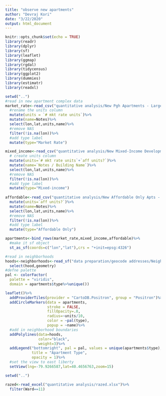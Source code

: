 ```yaml
---
title: "observe new apartments"
author: "Devraj Kori"
date: "3/22/2020"
output: html_document
---
```


```r
knitr::opts_chunk$set(echo = TRUE)
library(readr)
library(dplyr)
library(sf)
library(leaflet)
library(ggmap)
library(rgdal)
library(tidycensus)
library(ggplot2)
library(dummies)
library(estimatr)
library(readxl)
```

```r
setwd("..")
#read in new apartment complex data
market_rate<-read_csv("quantitative analysis/New Pgh Apartments - Large market-rate apts since 1999 - cleaned.csv")%>%
  #rename the units column
  mutate(units = `# mkt rate units`)%>%
  mutate(name=Notes)%>%
  select(lon,lat,units,name)%>%
  #remove NAS
  filter(!is.na(lon))%>%
  #add type label
  mutate(type="Market Rate")

mixed_income<-read_csv("quantitative analysis/New Mixed-Income Developments - Base List.csv")%>%
  # create units column
  mutate(units=`# mkt rate units`+`aff units?`)%>%
  mutate(name=`Notes / Building Name`)%>%
  select(lon,lat,units,name)%>%
  #remove NAS
  filter(!is.na(lon))%>%
  #add type label
  mutate(type="Mixed-income")
  
affordable<-read_csv("quantitative analysis/New Affordable Only Apts - Base List.csv")%>%
  mutate(units=`aff units?`)%>%
  mutate(name=Notes)%>%
  select(lon,lat,units,name)%>%
  #remove NAS
  filter(!is.na(lon))%>%
  #add type label
  mutate(type="Affordable Only")

apartments<-bind_rows(market_rate,mixed_income,affordable)%>%
  #make it sf object
  st_as_sf(coords=c("lon","lat"),crs = "+init=epsg:4326")

#read in neighborhoods
hoods<-neighborhoods<-read_sf("data preparation/geocode addresses/Neighborhoods_/Neighborhoods_.shx")%>%
  select(hood,geometry)
#defne palette
pal <- colorFactor(
  palette = "viridis",
  domain = apartments$type%>%unique())

leaflet()%>%
  addProviderTiles(provider = "CartoDB.Positron", group = "Positron")%>%
  addCircleMarkers(data = apartments,
                   stroke = FALSE,
                   fillOpacity=.8,
                   radius=~units/10,
                   color = ~pal(type),
                   popup = ~name)%>%
  #add in neighborhood boundaries
  addPolylines(data=hoods,
               color="black",
               weight=3)%>%
  addLegend("bottomright", pal = pal, values = unique(apartments$type),
            title = "Apartment Type",
            opacity = 1)%>%
  #set the view to east liberty
  setView(lng=-79.9266587,lat=40.4656763,zoom=15)


```

```r
setwd("..")

razed<-read_excel("quantitative analysis/razed.xlsx")%>%
  filter(Ward==11)


```